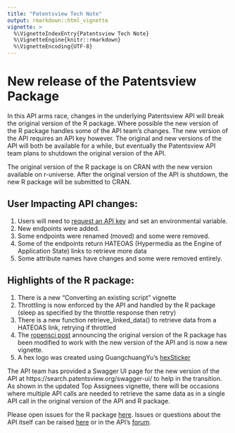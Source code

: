 ```yaml
---
title: "Patentsview Tech Note"
output: rmarkdown::html_vignette
vignette: >
  %\VignetteIndexEntry{Patentsview Tech Note}
  %\VignetteEngine{knitr::rmarkdown}
  %\VignetteEncoding{UTF-8}
---
```





# New release of the Patentsview Package 

In this API arms race, changes in the underlying Patentsview API will break the original version of the R package. Where possible the new version of the R package handles some of the API team's changes.  The new version of the API requires an API key however.  The original and new versions of the API will both be available for a while, but
eventually the Patentsview API team plans to shutdown the original version of the API.

The original version of the R package is on CRAN with the new version available on r-universe.  After the original version of the API is shutdown, the new R package will be submitted to CRAN.

## User Impacting API changes:
1. Users will need to [request an API key](https://patentsview.org/apis/keyrequest) and set an environmental variable.
2. New endpoints were added.
3. Some endpoints were renamed (moved) and some were removed.
4. Some of the endpoints return HATEOAS (Hypermedia as the Engine of Application State) links to retrieve more data
5. Some attribute names have changes and some were removed entirely.


## Highlights of the R package:
1. There is a new "Converting an existing script" vignette
2. Throttling is now enforced by the API and handled by the R package (sleep as specified by the throttle response then retry)
3. There is a new function retrieve_linked_data() to retrieve data from a HATEOAS link, retrying if throttled
4. The [ropensci post](https://ropensci.org/blog/2017/09/19/patentsview/) announcing the original version of the R package has been modified to work with the new version of the API and is now a new vignette.
5. A hex logo was created using GuangchuangYu's [hexSticker](https://github.com/GuangchuangYu/hexSticker)

The API team has provided a Swagger UI page for the new version of the API at https://search.patentsview.org/swagger-ui/
to help in the transition.  As shown in the updated Top Assignees vignette, there will be occasions where multiple API calls are needed to retrieve the same data as in a single API call in the original version of the API and R package.

Please open issues for the R package [here](https://github.com/ropensci/patentsview/issues).  Issues or questions about the API itself can be raised [here](https://patentsview-support.atlassian.net/servicedesk/customer/portals) or in the
API's [forum](https://patentsview.org/forum).




